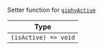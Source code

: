 Setter function for [`giphyActive`](../../../ui-components/contexts/message-input-context.mdx#giphyactive)

| Type                 |
| -------------------- |
| `(isActive) => void` |
